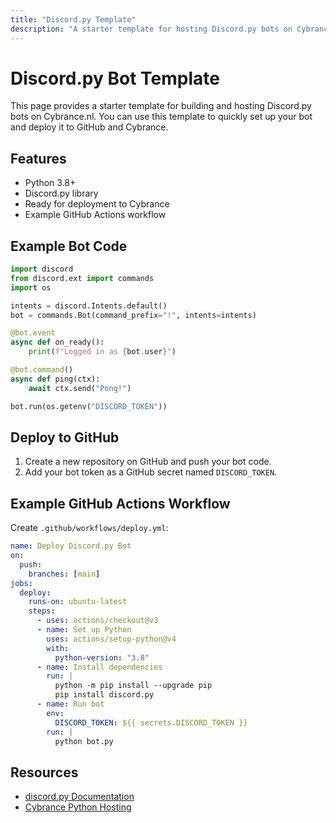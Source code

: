 ```yaml
---
title: "Discord.py Template"
description: "A starter template for hosting Discord.py bots on Cybrance.nl"
---
```


# Discord.py Bot Template

This page provides a starter template for building and hosting Discord.py bots on Cybrance.nl. You can use this template to quickly set up your bot and deploy it to GitHub and Cybrance.

## Features

- Python 3.8+
- Discord.py library
- Ready for deployment to Cybrance
- Example GitHub Actions workflow

## Example Bot Code

```python
import discord
from discord.ext import commands
import os

intents = discord.Intents.default()
bot = commands.Bot(command_prefix="!", intents=intents)

@bot.event
async def on_ready():
    print(f"Logged in as {bot.user}")

@bot.command()
async def ping(ctx):
    await ctx.send("Pong!")

bot.run(os.getenv("DISCORD_TOKEN"))
```

## Deploy to GitHub

1. Create a new repository on GitHub and push your bot code.
2. Add your bot token as a GitHub secret named `DISCORD_TOKEN`.

## Example GitHub Actions Workflow

Create `.github/workflows/deploy.yml`:

```yaml
name: Deploy Discord.py Bot
on:
  push:
    branches: [main]
jobs:
  deploy:
    runs-on: ubuntu-latest
    steps:
      - uses: actions/checkout@v3
      - name: Set up Python
        uses: actions/setup-python@v4
        with:
          python-version: "3.8"
      - name: Install dependencies
        run: |
          python -m pip install --upgrade pip
          pip install discord.py
      - name: Run bot
        env:
          DISCORD_TOKEN: ${{ secrets.DISCORD_TOKEN }}
        run: |
          python bot.py
```

## Resources

- [discord.py Documentation](https://discordpy.readthedocs.io/en/stable/)
- [Cybrance Python Hosting](https://cybrance.nl)
